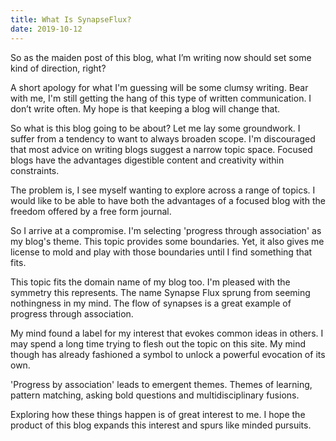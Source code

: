 ```yaml
---
title: What Is SynapseFlux?
date: 2019-10-12
---
```



So as the maiden post of this blog, what I’m writing now should set some kind of direction, right?

A short apology for what I'm guessing will be some clumsy writing. Bear with me, I'm still getting the hang of this type of written communication. I don’t write often. My hope is that keeping a blog will change that.

So what is this blog going to be about? Let me lay some groundwork. I suffer from a tendency to want to always broaden scope. I'm discouraged that most advice on writing blogs suggest a narrow topic space. Focused blogs have the advantages digestible content and creativity within constraints. 

The problem is, I see myself wanting to explore across a range of topics. I would like to be able to have both the advantages of a focused blog with the freedom offered by a free form journal.

So I arrive at a compromise. I'm selecting 'progress through association' as my blog's theme. This topic provides some boundaries. Yet, it also gives me license to mold and play with those boundaries until I find something that fits. 

This topic fits the domain name of my blog too. I'm pleased with the symmetry this represents. The name Synapse Flux sprung from seeming nothingness in my mind.  The flow of synapses is a great  example of progress through association. 

My mind found a label for my interest that evokes common ideas in others. I may spend a long time trying to flesh out the topic on this site. My mind though has already fashioned a symbol to unlock a powerful evocation of its own. 

'Progress by association' leads to emergent themes. Themes of learning, pattern matching, asking bold questions and multidisciplinary fusions. 

Exploring how these things happen is of great interest to me. I hope the product of this blog expands this interest and spurs like minded pursuits.